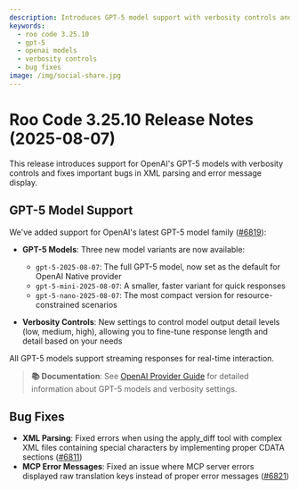 ```yaml
---
description: Introduces GPT-5 model support with verbosity controls and fixes XML parsing and MCP error display issues.
keywords:
  - roo code 3.25.10
  - gpt-5
  - openai models
  - verbosity controls
  - bug fixes
image: /img/social-share.jpg
---
```


# Roo Code 3.25.10 Release Notes (2025-08-07)

This release introduces support for OpenAI's GPT-5 models with verbosity controls and fixes important bugs in XML parsing and error message display.

## GPT-5 Model Support

We've added support for OpenAI's latest GPT-5 model family ([#6819](https://github.com/RooCodeInc/Roo-Code/pull/6819)):

- **GPT-5 Models**: Three new model variants are now available:
  - `gpt-5-2025-08-07`: The full GPT-5 model, now set as the default for OpenAI Native provider
  - `gpt-5-mini-2025-08-07`: A smaller, faster variant for quick responses
  - `gpt-5-nano-2025-08-07`: The most compact version for resource-constrained scenarios

- **Verbosity Controls**: New settings to control model output detail levels (low, medium, high), allowing you to fine-tune response length and detail based on your needs

All GPT-5 models support streaming responses for real-time interaction.

> **📚 Documentation**: See [OpenAI Provider Guide](/providers/openai) for detailed information about GPT-5 models and verbosity settings.

## Bug Fixes

* **XML Parsing**: Fixed errors when using the apply_diff tool with complex XML files containing special characters by implementing proper CDATA sections ([#6811](https://github.com/RooCodeInc/Roo-Code/pull/6811))
* **MCP Error Messages**: Fixed an issue where MCP server errors displayed raw translation keys instead of proper error messages ([#6821](https://github.com/RooCodeInc/Roo-Code/pull/6821))